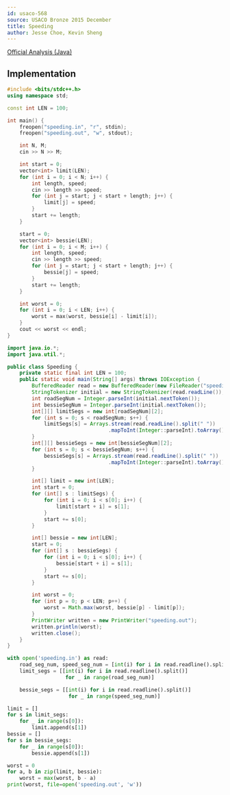 ```yaml
---
id: usaco-568
source: USACO Bronze 2015 December
title: Speeding
author: Jesse Choe, Kevin Sheng
---
```


[Official Analysis (Java)](http://www.usaco.org/current/data/sol_speeding_bronze_dec15.html)

<LanguageSection>
<CPPSection>

## Implementation

```cpp
#include <bits/stdc++.h>
using namespace std;

const int LEN = 100;

int main() {
	freopen("speeding.in", "r", stdin);
	freopen("speeding.out", "w", stdout);

	int N, M;
	cin >> N >> M;

	int start = 0;
	vector<int> limit(LEN);
	for (int i = 0; i < N; i++) {
		int length, speed;
		cin >> length >> speed;
		for (int j = start; j < start + length; j++) {
			limit[j] = speed;
		}
		start += length;
	}

	start = 0;
	vector<int> bessie(LEN);
	for (int i = 0; i < M; i++) {
		int length, speed;
		cin >> length >> speed;
		for (int j = start; j < start + length; j++) {
			bessie[j] = speed;
		}
		start += length;
	}

	int worst = 0;
	for (int i = 0; i < LEN; i++) {
		worst = max(worst, bessie[i] - limit[i]);
	}
	cout << worst << endl;
}
```

</CPPSection>
<JavaSection>

```java
import java.io.*;
import java.util.*;

public class Speeding {
	private static final int LEN = 100;
	public static void main(String[] args) throws IOException {
		BufferedReader read = new BufferedReader(new FileReader("speeding.in"));
		StringTokenizer initial = new StringTokenizer(read.readLine());
		int roadSegNum = Integer.parseInt(initial.nextToken());
		int bessieSegNum = Integer.parseInt(initial.nextToken());
		int[][] limitSegs = new int[roadSegNum][2];
		for (int s = 0; s < roadSegNum; s++) {
			limitSegs[s] = Arrays.stream(read.readLine().split(" "))
								 .mapToInt(Integer::parseInt).toArray();
		}
		int[][] bessieSegs = new int[bessieSegNum][2];
		for (int s = 0; s < bessieSegNum; s++) {
			bessieSegs[s] = Arrays.stream(read.readLine().split(" "))
								 .mapToInt(Integer::parseInt).toArray();
		}

		int[] limit = new int[LEN];
		int start = 0;
		for (int[] s : limitSegs) {
			for (int i = 0; i < s[0]; i++) {
				limit[start + i] = s[1];
			}
			start += s[0];
		}

		int[] bessie = new int[LEN];
		start = 0;
		for (int[] s : bessieSegs) {
			for (int i = 0; i < s[0]; i++) {
				bessie[start + i] = s[1];
			}
			start += s[0];
		}

		int worst = 0;
		for (int p = 0; p < LEN; p++) {
			worst = Math.max(worst, bessie[p] - limit[p]);
		}
		PrintWriter written = new PrintWriter("speeding.out");
		written.println(worst);
		written.close();
	}
}
```

</JavaSection>
<PySection>

```py
with open('speeding.in') as read:
	road_seg_num, speed_seg_num = [int(i) for i in read.readline().split()]
	limit_segs = [[int(i) for i in read.readline().split()]
				   for _ in range(road_seg_num)]

	bessie_segs = [[int(i) for i in read.readline().split()]
					for _ in range(speed_seg_num)]

limit = []
for s in limit_segs:
	for _ in range(s[0]):
		limit.append(s[1])
bessie = []
for s in bessie_segs:
	for _ in range(s[0]):
		bessie.append(s[1])

worst = 0
for a, b in zip(limit, bessie):
	worst = max(worst, b - a)
print(worst, file=open('speeding.out', 'w'))
```

</PySection>
</LanguageSection>

